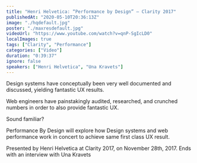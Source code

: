 ```yaml
---
title: "Henri Helvetica: “Performance by Design” — Clarity 2017"
publishedAt: "2020-05-10T20:36:13Z"
image: "./hqdefault.jpg"
poster: "./maxresdefault.jpg"
videoUrl: "https://www.youtube.com/watch?v=qnP-SgIcLD0"
localImages: true
tags: ["Clarity", "Performance"]
categories: ["Video"]
duration: "0:39:37"
ignore: false
speakers: ["Henri Helvetica", "Una Kravets"]
---
```


Design systems have conceptually been very well documented and discussed, yielding fantastic UX results.

Web engineers have painstakingly audited, researched, and crunched numbers in order to also provide fantastic UX.

Sound familiar?

Performance By Design will explore how Design systems and web performance work in concert to achieve same first class UX result.

Presented by Henri Helvetica at Clarity 2017, on November 28th, 2017. Ends with an interview with Una Kravets
